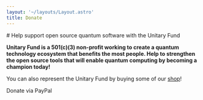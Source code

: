 ```yaml
---
layout: '~/layouts/Layout.astro'
title: Donate
---
```



<PageIntro>
# Help support open source quantum software with the Unitary Fund

**Unitary Fund is a 501(c)(3) non-profit working to create a quantum technology ecosystem that benefits the most people. Help to strengthen the open source tools that will enable quantum computing by becoming a champion today!**

You can also represent the Unitary Fund by buying some of our [shop](https://unitaryfund.myspreadshop.com/)!

<ButtonLink url="https://www.paypal.com/cgi-bin/webscr?cmd=_s-xclick&hosted_button_id=NYN7D2ADDYQ78&source=url">
  Donate
</ButtonLink>
<ButtonLinkSubtext>via PayPal</ButtonLinkSubtext>

</PageIntro>
